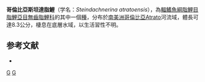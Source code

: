 {{Speciesbox 
| taxon = Steindachnerina atratoensis
| status = NE
| status_system = IUCN3.1
| authority =  [[Eigenmann|Eigenmann]], 1912
| synonyms = *''Curimatus atratoensis''<br /><small>Eigenmann, 1912</small>
*''Curimatorbis atratoensis''<br /><small>Eigenmann, 1912</small>
}}
'''哥倫比亞斯坦達脂鯉'''（学名：''Steindachnerina atratoensis''），為[[輻鰭魚綱|輻鰭魚綱]][[脂鯉目|脂鯉目]][[脂鯉亞目|脂鯉亞目]][[無齒脂鯉科|無齒脂鯉科]]的其中一個[[種|種]]，分布於[[南美洲|南美洲]][[哥倫比亞|哥倫比亞]]Atrato河流域，體長可達8.3公分，棲息在底層水域，以生活習性不明。

==参考文献==
{{refbegin}}
*{{FishBase_species|genus=Steindachnerina|species=atratoensis|year=2013|month=8}}
{{refend}}
{{Taxonbar|from=Q6407126}}

[[Category:斯坦達脂鯉屬|G]]
[[Category:1912年描述的鱼类|G]]


{{魚類小作品}}